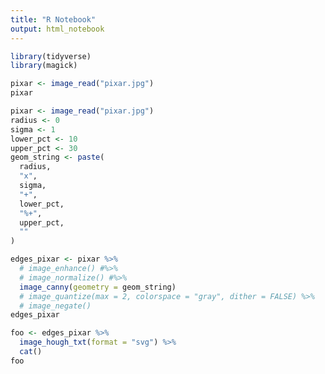 ```yaml
---
title: "R Notebook"
output: html_notebook
---
```



```r
library(tidyverse)
library(magick)
```
```r
pixar <- image_read("pixar.jpg")
pixar
```

```r
pixar <- image_read("pixar.jpg")
radius <- 0
sigma <- 1
lower_pct <- 10
upper_pct <- 30
geom_string <- paste(
  radius,
  "x",
  sigma,
  "+",
  lower_pct,
  "%+",
  upper_pct,
  ""
)

edges_pixar <- pixar %>% 
  # image_enhance() #%>%
  # image_normalize() #%>%
  image_canny(geometry = geom_string)
  # image_quantize(max = 2, colorspace = "gray", dither = FALSE) %>%
  # image_negate()
edges_pixar
```

```r
foo <- edges_pixar %>%
  image_hough_txt(format = "svg") %>% 
  cat()
foo
```


